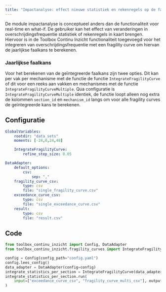 ---
title: "Impactanalyse: effect nieuwe statistiek en rekenregels op de faalkans"
---

De module impactanalyse is conceptueel anders dan de functionaliteit voor real-time en what-if. De gebruiker kan het effect van veranderingen in overschrijdingsfrequentie statistiek of rekenregels in kaart brengen.
Hiervoor is in de Toolbox Continu Inzicht functionaliteit toegevoegd voor het integreren van overschrijdingsfrequentie met een fragility curve om hiervan de jaarlijkse faalkans te berekenen.

### Jaarlijkse faalkans
Voor het berekenen van de geïntegreerde faalkans zijn twee opties. Dit kan per vak per mechanisme met de functie de functie `IntegrateFragilityCurve` of dit voor een reeks aan vakken en mechanismes met de functie `IntegrateFragilityCurveMultiple`. Qua configuratie is `IntegrateFragilityCurveMultiple` identiek, de functie loopt alleen nog extra de kolommen `section_id` en `mechanism_id` langs om voor alle fragility curves de geïntegreerde kans te berekenen.

::: {.panel-tabset}
## Configuratie
```yaml
GlobalVariables:
    rootdir: "data_sets"
    moments: [-24,0,24,48]

    IntegrateFragilityCurve:
        refine_step_size: 0.05

DataAdapter:
    default_options:
        csv:
            sep: ","
    fragility_curve_csv:
        type: csv
        file: "single_fragility_curve.csv"
    exceedance_curve_csv:
        type: csv
        file: "single_exceedance_curve.csv"
    result:
        type: csv
        file: "result.csv"
```
## Code
```python
from toolbox_continu_inzicht import Config, DataAdapter
from toolbox_continu_inzicht.fragility_curves import IntegrateFragilityCurve

config = Config(config_path="config.yaml")
config.lees_config()
data_adapter = DataAdapter(config=config)
integrate_statistics_per_section = IntegrateFragilityCurve(data_adapter=data_adapter)
integrate_statistics_per_section.run(
    input=["exceedance_curve_csv", "fragility_curve_multi_csv"], output="result"
)

```
:::
